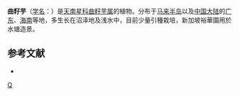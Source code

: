 {{Speciesbox
| taxon = Cyrtosperma merkusii
| binomial_authority = (Hassk.) Schott
| synonyms =
*''Cyrtosperma chamissonis'' <small>(Schott) Merr.</small>
*''Cyrtosperma edule'' <small>Schott</small>
*''Cyrtosperma lasioides'' <small>Griff.</small>
}}

'''曲籽芋'''（[[学名|学名]]：{{lang|la|''Cyrtosperma merkusii''}}）是[[天南星科|天南星科]][[曲籽芋属|曲籽芋属]]的植物。分布于[[马来半岛|马来半岛]]以及[[中国大陆|中国大陆]]的[[广东|广东]]、[[海南|海南]]等地，多生长在沼泽地及浅水中，目前少量引種栽培，新加坡裕華園用於水塘造景。

== 参考文献 ==
<div class="references-small">
* {{cite web| url =http://www.bioinfo.cn/db05/KmzwSpecies.php?action=view&id=1381| title =曲籽芋| work =《中国高等植物数据库全库》| publisher =中国科学院微生物研究所| author =昆明植物研究所| accessdate =2009-02-22| deadurl =yes| archiveurl =https://web.archive.org/web/20160305091605/http://www.bioinfo.cn/db05/KmzwSpecies.php?action=view&id=1381| archivedate =2016-03-05}}
</div>
{{Taxonbar|from=Q11090762}}

{{DEFAULTSORT:Cyrtosperma lasioides}}
[[Category:曲籽芋属|Q]]


{{Araceae-stub}}